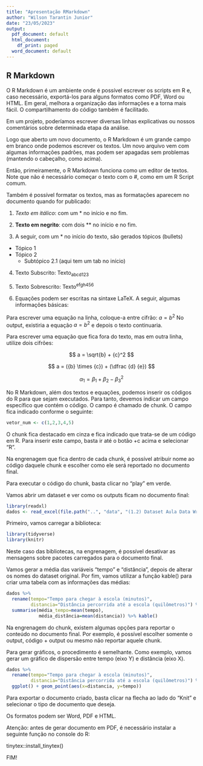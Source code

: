 ```yaml
---
title: "Apresentação RMarkdown"
author: "Wilson Tarantin Junior"
date: "23/05/2023"
output:
  pdf_document: default
  html_document:
    df_print: paged
  word_document: default
---
```


## R Markdown

O R Markdown é um ambiente onde é possível escrever os scripts em R e, caso necessário, exportá-los para alguns formatos como PDF, Word ou HTML. Em geral, melhora a organização das informações e a torna mais fácil. O compartilhamento do código também é facilitado.

Em um projeto, poderíamos escrever diversas linhas explicativas ou nossos comentários sobre determinada etapa da análise.

Logo que aberto um novo documento, o R Markdown é um grande campo em branco onde podemos escrever os textos. Um novo arquivo vem com algumas informações padrões, mas podem ser apagadas sem problemas (mantendo o cabeçalho, como acima).

Então, primeiramente, o R Markdown funciona como um editor de textos. Note que não é necessário começar o texto com o #, como em um R Script comum.

Também é possível formatar os textos, mas as formatações aparecem no documento quando for publicado:

1.  *Texto em itálico*: com um \* no início e no fim.

2.  **Texto em negrito**: com dois \*\* no início e no fim.

3.  A seguir, com um \* no início do texto, são gerados tópicos (bullets)

-   Tópico 1
-   Tópico 2
    -   Subtópico 2.1 (aqui tem um tab no início)

4.  Texto Subscrito: Texto~abcd123~

5.  Texto Sobrescrito: Texto^efgh456^

6.  Equações podem ser escritas na sintaxe LaTeX. A seguir, algumas informações básicas:

Para escrever uma equação na linha, coloque-a entre cifrão: $a=b^2$ No output, existiria a equação $a=b^2$ e depois o texto continuaria.

Para escrever uma equação que fica fora do texto, mas em outra linha, utilize dois cifrões:

$$ a = \sqrt{b} + {c}^2 $$

$$ a = ({b} \times {c}) + (\dfrac {d} {e}) $$

$$ \alpha_1 = \beta_1 + \beta_2 - \beta_3^2$$

No R Markdown, além dos textos e equações, podemos inserir os códigos do R para que sejam executados. Para tanto, devemos indicar um campo específico que contém o código. O campo é chamado de chunk. O campo fica indicado conforme o seguinte:

```r
vetor_num <- c(1,2,3,4,5)
```

O chunk fica destacado em cinza e fica indicado que trata-se de um código em R. Para inserir este campo, basta ir até o botão +c acima e selecionar "R".

Na engrenagem que fica dentro de cada chunk, é possível atribuir nome ao código daquele chunk e escolher como ele será reportado no documento final.

Para executar o código do chunk, basta clicar no "play" em verde.

Vamos abrir um dataset e ver como os outputs ficam no documento final:

```r
library(readxl)
dados <- read_excel(file.path("..", "data", "(1.2) Dataset Aula Data Wrangling.xls"))
```

Primeiro, vamos carregar a biblioteca:

```r
library(tidyverse)
library(knitr)
```

Neste caso das bibliotecas, na engrenagem, é possível desativar as mensagens sobre pacotes carregados para o documento final.

Vamos gerar a média das variáveis "tempo" e "distância", depois de alterar os nomes do dataset original. Por fim, vamos utilizar a função kable() para criar uma tabela com as informações das médias:

```r

dados %>% 
  rename(tempo="Tempo para chegar à escola (minutos)",
         distancia="Distância percorrida até a escola (quilômetros)") %>% 
  summarise(média_tempo=mean(tempo),
            média_distância=mean(distancia)) %>% kable()
```

Na engrenagem do chunk, existem algumas opções para reportar o conteúdo no documento final. Por exemplo, é possível escolher somente o output, código + output ou mesmo não reportar aquele chunk.

Para gerar gráficos, o procedimento é semelhante. Como exemplo, vamos gerar um gráfico de dispersão entre tempo (eixo Y) e distância (eixo X).

```r
dados %>% 
  rename(tempo="Tempo para chegar à escola (minutos)",
         distancia="Distância percorrida até a escola (quilômetros)") %>%
  ggplot() + geom_point(aes(x=distancia, y=tempo))
```

Para exportar o documento criado, basta clicar na flecha ao lado do "Knit" e selecionar o tipo de documento que deseja.

Os formatos podem ser Word, PDF e HTML.

Atenção: antes de gerar documento em PDF, é necessário instalar a seguinte função no console do R:

tinytex::install_tinytex()

FIM!
